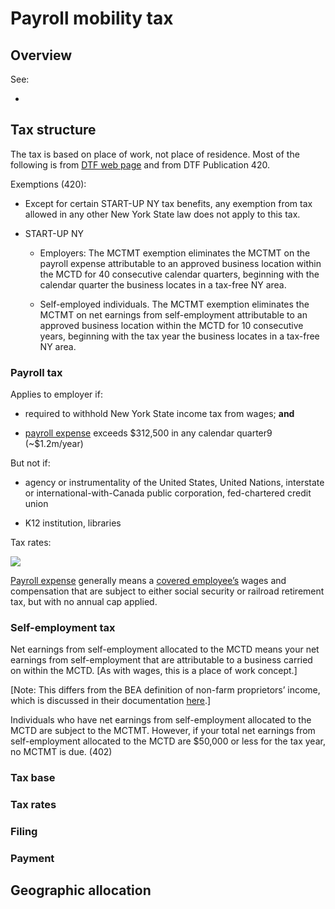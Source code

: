 # Payroll mobility tax

## Overview

See:

-   

## Tax structure

The tax is based on place of work, not place of residence. Most of the following is from [DTF web page](https://www.tax.ny.gov/bus/mctmt/emp.htm) and from DTF Publication 420.

Exemptions (420):

-   Except for certain START-UP NY tax benefits, any exemption from tax allowed in any other New York State law does not apply to this tax.

-   START-UP NY

    -   Employers: The MCTMT exemption eliminates the MCTMT on the payroll expense attributable to an approved business location within the MCTD for 40 consecutive calendar quarters, beginning with the calendar quarter the business locates in a tax-free NY area.

    -   Self-employed individuals. The MCTMT exemption eliminates the MCTMT on net earnings from self-employment attributable to an approved business location within the MCTD for 10 consecutive years, beginning with the tax year the business locates in a tax-free NY area.

### Payroll tax

Applies to employer if:

-   required to withhold New York State income tax from wages; **and**

-   [payroll expense](https://www.tax.ny.gov/bus/mctmt/def_ps.htm#pe) exceeds \$312,500 in any calendar quarter9 (\~\$1.2m/year)

But not if:

-   agency or instrumentality of the United States, United Nations, interstate or international-with-Canada public corporation, fed-chartered credit union

-   K12 institution, libraries

Tax rates:

![](images/paste-A8A8B028.png)

[Payroll expense](https://www.tax.ny.gov/bus/mctmt/def_ps.htm#pe) generally means a [covered employee's](https://www.tax.ny.gov/bus/mctmt/def_ce.htm#coveredemp "covered employee's") wages and compensation that are subject to either social security or railroad retirement tax, but with no annual cap applied.

### Self-employment tax

Net earnings from self-employment allocated to the MCTD means your net earnings from self-employment that are attributable to a business carried on within the MCTD. \[As with wages, this is a place of work concept.\]

\[Note: This differs from the BEA definition of non-farm proprietors' income, which is discussed in their documentation [here](https://www.bea.gov/resources/methodologies/nipa-handbook/pdf/chapter-11.pdf).\]

Individuals who have net earnings from self-employment allocated to the MCTD are subject to the MCTMT. However, if your total net earnings from self-employment allocated to the MCTD are \$50,000 or less for the tax year, no MCTMT is due. (402)

### Tax base

### Tax rates

### Filing

### Payment

## Geographic allocation
